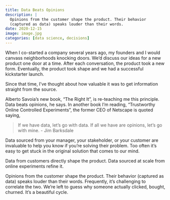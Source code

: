```yaml
---
title: Data Beats Opinions
description: |
  Opinions from the customer shape the product. Their behavior
  (captured as data) speaks louder than their words. 
date: 2020-12-15
image: image.jpg
categories: [data science, decisions]
---
```


When I co-started a company several years ago, my founders and I would canvass neighborhoods knocking doors. We’d discuss our ideas for a new product one door at a time. After each conversation, the product took a new form. Eventually, the product took shape and we had a successful kickstarter launch.

Since that time, I’ve thought about how valuable it was to get information straight from the source.

Alberto Savoia’s new book, “The Right It”, is re-teaching me this principle. Data beats opinions, he says. In another book I’m reading, “Trustworthy Online Controlled Experiments”, the former CEO of Netscape is quoted saying,

> If we have data, let’s go with data. If all we have are opinions, let’s go with mine. 
- Jim Barksdale

Data sourced from your manager, your stakeholder, or your customer are invaluable to help you know if you’re solving their problem. Too often it’s easy to get stuck in the original solution that comes to our mind.

Data from customers directly shape the product. Data sourced at scale from online experiments refine it.

Opinions from the customer shape the product. Their behavior (captured as data) speaks louder than their words. Frequently, it’s challenging to correlate the two. We’re left to guess why someone actually clicked, bought, churned. It’s a beautiful cycle.